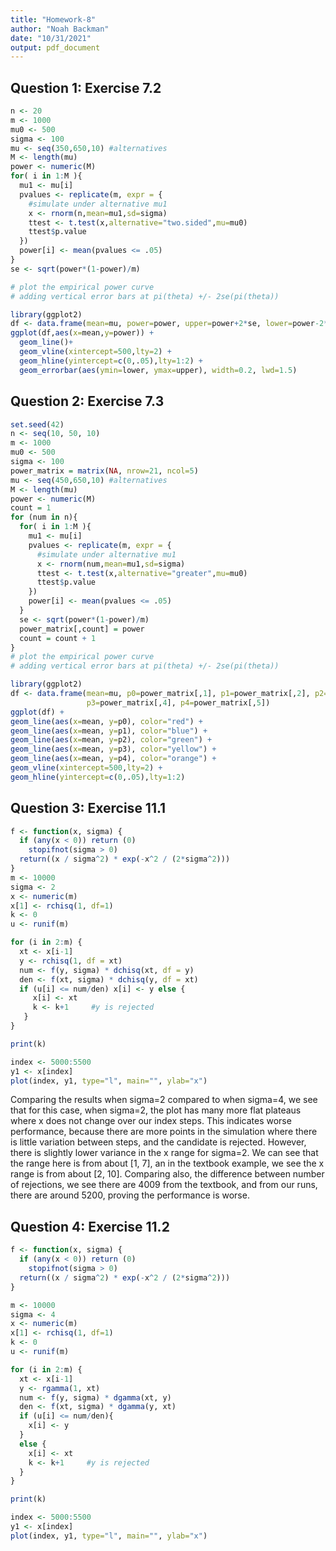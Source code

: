 ---
title: "Homework-8"
author: "Noah Backman"
date: "10/31/2021"
output: pdf_document
---


## Question 1: Exercise 7.2
```{r}
n <- 20
m <- 1000
mu0 <- 500
sigma <- 100
mu <- seq(350,650,10) #alternatives
M <- length(mu)
power <- numeric(M)
for( i in 1:M ){
  mu1 <- mu[i]
  pvalues <- replicate(m, expr = {
    #simulate under alternative mu1
    x <- rnorm(n,mean=mu1,sd=sigma)
    ttest <- t.test(x,alternative="two.sided",mu=mu0)
    ttest$p.value
  })
  power[i] <- mean(pvalues <= .05)
}
se <- sqrt(power*(1-power)/m)

# plot the empirical power curve
# adding vertical error bars at pi(theta) +/- 2se(pi(theta))

library(ggplot2)
df <- data.frame(mean=mu, power=power, upper=power+2*se, lower=power-2*se)
ggplot(df,aes(x=mean,y=power)) +
  geom_line()+
  geom_vline(xintercept=500,lty=2) +
  geom_hline(yintercept=c(0,.05),lty=1:2) +
  geom_errorbar(aes(ymin=lower, ymax=upper), width=0.2, lwd=1.5)


```


## Question 2: Exercise 7.3
```{r}
set.seed(42)
n <- seq(10, 50, 10)
m <- 1000
mu0 <- 500
sigma <- 100
power_matrix = matrix(NA, nrow=21, ncol=5)
mu <- seq(450,650,10) #alternatives
M <- length(mu)
power <- numeric(M)
count = 1
for (num in n){
  for( i in 1:M ){
    mu1 <- mu[i]
    pvalues <- replicate(m, expr = {
      #simulate under alternative mu1
      x <- rnorm(num,mean=mu1,sd=sigma)
      ttest <- t.test(x,alternative="greater",mu=mu0)
      ttest$p.value
    })
    power[i] <- mean(pvalues <= .05)
  }
  se <- sqrt(power*(1-power)/m)
  power_matrix[,count] = power
  count = count + 1
}
# plot the empirical power curve
# adding vertical error bars at pi(theta) +/- 2se(pi(theta))

library(ggplot2)
df <- data.frame(mean=mu, p0=power_matrix[,1], p1=power_matrix[,2], p2=power_matrix[,3],
                 p3=power_matrix[,4], p4=power_matrix[,5])
ggplot(df) +
geom_line(aes(x=mean, y=p0), color="red") +
geom_line(aes(x=mean, y=p1), color="blue") +
geom_line(aes(x=mean, y=p2), color="green") +
geom_line(aes(x=mean, y=p3), color="yellow") +
geom_line(aes(x=mean, y=p4), color="orange") +
geom_vline(xintercept=500,lty=2) +
geom_hline(yintercept=c(0,.05),lty=1:2)


```


## Question 3: Exercise 11.1
```{r}
f <- function(x, sigma) {
  if (any(x < 0)) return (0)
    stopifnot(sigma > 0)
  return((x / sigma^2) * exp(-x^2 / (2*sigma^2)))
}  
m <- 10000
sigma <- 2
x <- numeric(m)
x[1] <- rchisq(1, df=1)
k <- 0
u <- runif(m)

for (i in 2:m) {
  xt <- x[i-1]
  y <- rchisq(1, df = xt)
  num <- f(y, sigma) * dchisq(xt, df = y)
  den <- f(xt, sigma) * dchisq(y, df = xt)
  if (u[i] <= num/den) x[i] <- y else {
     x[i] <- xt
     k <- k+1     #y is rejected
   }
}

print(k)

index <- 5000:5500
y1 <- x[index]
plot(index, y1, type="l", main="", ylab="x")

```
Comparing the results when sigma=2 compared to when sigma=4, we see that for this
case, when sigma=2, the plot has many more flat plateaus where x does not change 
over our index steps. This indicates worse performance, because there are more
points in the simulation where there is little variation between steps,
and the candidate is rejected. However, there is slightly lower variance in the 
x range for sigma=2. We can see that the range here is from about [1, 7], an 
in the textbook example, we see the x range is from about [2, 10]. Comparing 
also, the difference between number of rejections, we see there are 4009 from the
textbook, and from our runs, there are around 5200, proving the performance is worse.



## Question 4: Exercise 11.2
```{r}
f <- function(x, sigma) {
  if (any(x < 0)) return (0)
    stopifnot(sigma > 0)
  return((x / sigma^2) * exp(-x^2 / (2*sigma^2)))
}

m <- 10000
sigma <- 4
x <- numeric(m)
x[1] <- rchisq(1, df=1)
k <- 0
u <- runif(m)

for (i in 2:m) {
  xt <- x[i-1]
  y <- rgamma(1, xt)
  num <- f(y, sigma) * dgamma(xt, y)
  den <- f(xt, sigma) * dgamma(y, xt)
  if (u[i] <= num/den){
    x[i] <- y 
  }
  else {
    x[i] <- xt
    k <- k+1     #y is rejected
  }
}

print(k)

index <- 5000:5500
y1 <- x[index]
plot(index, y1, type="l", main="", ylab="x")

```
